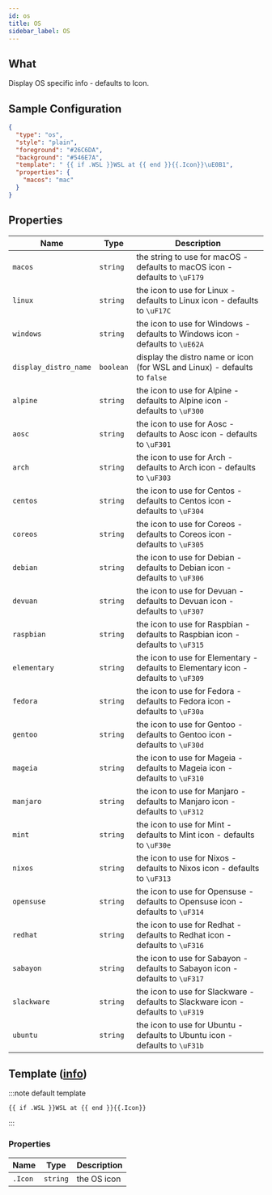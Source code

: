 ```yaml
---
id: os
title: OS
sidebar_label: OS
---
```


## What

Display OS specific info - defaults to Icon.

## Sample Configuration

```json
{
  "type": "os",
  "style": "plain",
  "foreground": "#26C6DA",
  "background": "#546E7A",
  "template": " {{ if .WSL }}WSL at {{ end }}{{.Icon}}\uE0B1",
  "properties": {
    "macos": "mac"
  }
}
```

## Properties

| Name                  | Type      | Description                                                                         |
| --------------------- | --------- | ----------------------------------------------------------------------------------- |
| `macos`               | `string`  | the string to use for macOS - defaults to macOS icon - defaults to `\uF179`         |
| `linux`               | `string`  | the icon to use for Linux - defaults to Linux icon - defaults to `\uF17C`           |
| `windows`             | `string`  | the icon to use for Windows - defaults to Windows icon - defaults to `\uE62A`       |
| `display_distro_name` | `boolean` | display the distro name or icon (for WSL and Linux) - defaults to `false`           |
| `alpine`              | `string`  | the icon to use for Alpine - defaults to Alpine icon - defaults to `\uF300`         |
| `aosc`                | `string`  | the icon to use for Aosc - defaults to Aosc icon - defaults to `\uF301`             |
| `arch`                | `string`  | the icon to use for Arch - defaults to Arch icon - defaults to `\uF303`             |
| `centos`              | `string`  | the icon to use for Centos - defaults to Centos icon - defaults to `\uF304`         |
| `coreos`              | `string`  | the icon to use for Coreos - defaults to Coreos icon - defaults to `\uF305`         |
| `debian`              | `string`  | the icon to use for Debian - defaults to Debian icon - defaults to `\uF306`         |
| `devuan`              | `string`  | the icon to use for Devuan - defaults to Devuan icon - defaults to `\uF307`         |
| `raspbian`            | `string`  | the icon to use for Raspbian - defaults to Raspbian icon - defaults to `\uF315`     |
| `elementary`          | `string`  | the icon to use for Elementary - defaults to Elementary icon - defaults to `\uF309` |
| `fedora`              | `string`  | the icon to use for Fedora - defaults to Fedora icon - defaults to `\uF30a`         |
| `gentoo`              | `string`  | the icon to use for Gentoo - defaults to Gentoo icon - defaults to `\uF30d`         |
| `mageia`              | `string`  | the icon to use for Mageia - defaults to Mageia icon - defaults to `\uF310`         |
| `manjaro`             | `string`  | the icon to use for Manjaro - defaults to Manjaro icon - defaults to `\uF312`       |
| `mint`                | `string`  | the icon to use for Mint - defaults to Mint icon - defaults to `\uF30e`             |
| `nixos`               | `string`  | the icon to use for Nixos - defaults to Nixos icon - defaults to `\uF313`           |
| `opensuse`            | `string`  | the icon to use for Opensuse - defaults to Opensuse icon - defaults to `\uF314`     |
| `redhat`              | `string`  | the icon to use for Redhat - defaults to Redhat icon - defaults to `\uF316`         |
| `sabayon`             | `string`  | the icon to use for Sabayon - defaults to Sabayon icon - defaults to `\uF317`       |
| `slackware`           | `string`  | the icon to use for Slackware - defaults to Slackware icon - defaults to `\uF319`   |
| `ubuntu`              | `string`  | the icon to use for Ubuntu - defaults to Ubuntu icon - defaults to `\uF31b`         |

## Template ([info][templates])

:::note default template

```template
{{ if .WSL }}WSL at {{ end }}{{.Icon}}
```

:::

### Properties

| Name    | Type     | Description |
| ------- | -------- | ----------- |
| `.Icon` | `string` | the OS icon |

[templates]: /docs/configuration/templates
